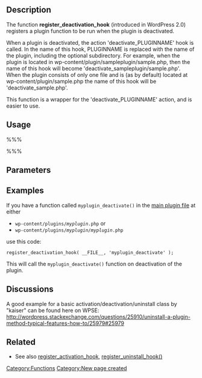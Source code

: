 {{Languages|
{{en|Function Reference/register_deactivation_hook}}
{{ja|関数リファレンス/register_deactivation_hook}}
}}

== Description ==

The function '''register_deactivation_hook''' (introduced in WordPress 2.0) registers a plugin function to be run when the plugin is deactivated.

When a plugin is deactivated, the action 'deactivate_PLUGINNAME' hook is called. In the name of this hook, PLUGINNAME is replaced with the name of the plugin, including the optional subdirectory. For example, when the plugin is located in wp-content/plugin/sampleplugin/sample.php, then the name of this hook will become 'deactivate_sampleplugin/sample.php'. When the plugin consists of only one file and is (as by default) located at wp-content/plugin/sample.php the name of this hook will be 'deactivate_sample.php'.

This function is a wrapper for the 'deactivate_PLUGINNAME' action, and is easier to use.

== Usage ==

%%% <?php register_deactivation_hook($file, $function); ?> %%%

== Parameters ==

{{Parameter|$file|string|Path to the [[Writing_a_Plugin#Plugin_Files|main plugin file]] inside the <tt>wp-content/plugins</tt> directory. A full path will work.}}

{{Parameter|$function|callback|The function to be run when the plugin is deactivated. Any of [http://us2.php.net/manual/en/language.pseudo-types.php#language.types.callback PHP's callback pseudo-types] will work.}}

== Examples ==

If you have a function called <tt>myplugin_deactivate()</tt> in the [[Writing_a_Plugin#Plugin_Files|main plugin file]] at either 
*	<tt>wp-content/plugins/<var>myplugin</var>.php</tt> or
*	<tt>wp-content/plugins/<var>myplugin</var>/<var>myplugin</var>.php</tt>
use this code:
 register_deactivation_hook( __FILE__, 'myplugin_deactivate' );

This will call the <tt>myplugin_deactivate()</tt> function on deactivation of the plugin. 

== Discussions ==

A good example for a basic activation/deactivation/uninstall class by "kaiser" can be found here on WPSE: http://wordpress.stackexchange.com/questions/25910/uninstall-a-plugin-method-typical-features-how-to/25979#25979

== Related ==

* See also [[Function_Reference/register_activation_hook|register_activation_hook]], [[Function_Reference/register_uninstall_hook|register_uninstall_hook()]]

{{Tag Footer}}

[[Category:Functions]]
[[Category:New page created]]